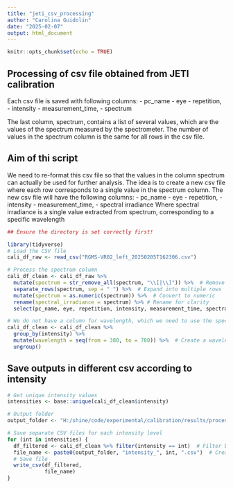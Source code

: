 ---
title: "jeti_csv_processing"
author: "Carolina Guidolin"
date: "2025-02-07"
output: html_document
---

```{r setup, include=FALSE}
knitr::opts_chunk$set(echo = TRUE)
```

## Processing of csv file obtained from JETI calibration 
 Each csv file is saved with following columns:
 - pc_name
 - eye
 - repetition, 
 - intensity
 - measurement_time,
 - spectrum
 
 The last column, spectrum, contains a list of several values, which are the values of the spectrum measured by the spectrometer. The number of values in the spectrum column is the same for all rows in the csv file. 
 
## Aim of thi script
We need to re-format this csv file so that the values in the column spectrum can actually be used for further analysis. The idea is to create a new csv file where each row corresponds to a single value in the spectrum column. The new csv file will have the following columns:
- pc_name
- eye
- repetition, 
- intensity
- measurement_time,
- spectral irradiance
Where spectral irradiance is a single value extracted from spectrum, corresponding to a specific wavelength 

```{r}
## Ensure the directory is set correctly first!

library(tidyverse)
# Load the CSV file 
cali_df_raw <- read_csv("RGMS-VR02_left_20250205T162306.csv")

# Process the spectrum column
cali_df_clean <- cali_df_raw %>%
  mutate(spectrum = str_remove_all(spectrum, "\\[|\\]")) %>%  # Remove brackets
  separate_rows(spectrum, sep = " ") %>%  # Expand into multiple rows
  mutate(spectrum = as.numeric(spectrum)) %>%  # Convert to numeric
  rename(spectral_irradiance = spectrum) %>% # Rename for clarity
  select(pc_name, eye, repetition, intensity, measurement_time, spectral_irradiance)  # Reorder columns and eliminate first one

# We do not have a column for wavelength, which we need to use the spectran software
cali_df_clean <- cali_df_clean %>%
  group_by(intensity) %>%
  mutate(wavelength = seq(from = 380, to = 780)) %>%  # Create a wavelength column from 380 to 780 at 1nm steps
  ungroup()

```
## Save outputs in different csv according to intensity
```{r}
# Get unique intensity values
intensities <- base::unique(cali_df_clean$intensity)

# Output folder
output_folder <- "H:/shine/code/experimental/calibration/results/processed/"

# Save separate CSV files for each intensity level
for (int in intensities) {
  df_filtered <- cali_df_clean %>% filter(intensity == int)  # Filter by intensity
  file_name <- paste0(output_folder, "intensity_", int, ".csv")  # Create filename
  # Save file
  write_csv(df_filtered,
            file_name)  
}

```

